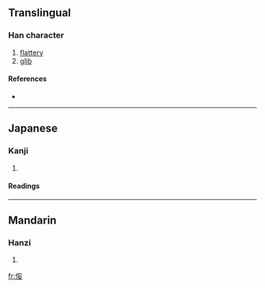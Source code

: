 {{see|佞}}
==Translingual==

===Han character===
{{Han char|rn=9|rad=人|as=06|sn=8|four=|canj=人卜女女 (OYVV)}}

# [[flattery]]
# [[glib]]

====References====
* {{Han ref|kx=0102.291|hdz=10153.011|uh=4FAB|ud=20395}}

----

==Japanese==

===Kanji===
{{ja-kanji|grade=|rs=人06}}

# {{defn|Japanese}}

====Readings====
{{ja-readings|on=[[ねい]] (nei), [[でい]] (dei)|kun=[[おもねる]] (omoneru), [[よこしま]] (yokoshima)}}

----

==Mandarin==

===Hanzi===
{{cmn-hanzi|pin=[[nìng]] ([[ning4]])|wg=ning<sup>4</sup>}}

# {{defn|Mandarin}}

[[fr:侫]]
